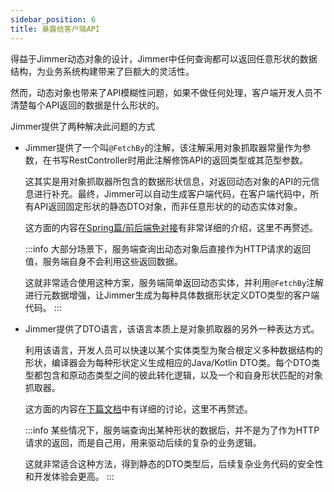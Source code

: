 ```yaml
---
sidebar_position: 6
title: 暴露给客户端API
---
```


得益于Jimmer动态对象的设计，Jimmer中任何查询都可以返回任意形状的数据结构，为业务系统构建带来了巨额大的灵活性。

然而，动态对象也带来了API模糊性问题，如果不做任何处理，客户端开发人员不清楚每个API返回的数据是什么形状的。

Jimmer提供了两种解决此问题的方式

-   Jimmer提供了一个叫`@FetchBy`的注解，该注解采用对象抓取器常量作为参数，在书写RestController时用此注解修饰API的返回类型或其范型参数。

    这其实是用对象抓取器所包含的数据形状信息，对返回动态对象的API的元信息进行补充。最终，Jimmer可以自动生成客户端代码，在客户端代码中，所有API返回固定形状的静态DTO对象，而非任意形状的的动态实体对象。

    这方面的内容在[Spring篇/前后端免对接](../../spring/client)有非常详细的介绍，这里不再赘述。

    :::info
    大部分场景下，服务端查询出动态对象后直接作为HTTP请求的返回值，服务端自身不会利用这些返回数据。
    
    这就非常适合使用这种方案，服务端简单返回动态实体，并利用`@FetchBy`注解进行元数据增强，让Jimmer生成为每种具体数据形状定义DTO类型的客户端代码。
    :::

-   Jimmer提供了DTO语言，该语言本质上是对象抓取器的另外一种表达方式。

    利用该语言，开发人员可以快速以某个实体类型为聚合根定义多种数据结构的形状，编译器会为每种形状定义生成相应的Java/Kotlin DTO类。每个DTO类型都包含和原动态类型之间的彼此转化逻辑，以及一个和自身形状匹配的对象抓取器。

    这方面的内容在[下篇文档](./dto)中有详细的讨论，这里不再赘述。

    :::info
    某些情况下，服务端查询出某种形状的数据后，并不是为了作为HTTP请求的返回，而是自己用，用来驱动后续的复杂的业务逻辑。

    这就非常适合这种方法，得到静态的DTO类型后，后续复杂业务代码的安全性和开发体验会更高。
    :::